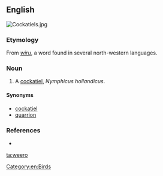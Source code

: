 ==English==
[[Image:Cockatiels.jpg|thumb|right]]
{{wikipedia|Cockatiel}}

===Etymology===
From ''[[wiru]]'', a word found in several north-western {{etyl|aus|en}} languages.

===Noun===
{{en-noun}}

# {{context|Western Australia}} A [[cockatiel]], ''Nymphicus hollandicus''.

====Synonyms====
* [[cockatiel]]
* [[quarrion]]

===References===
* {{reference-book |author=Dixon, R. M. W., Bruce Moore, W. S. Ramson, Mandy Thomas |year=2006 |title=Australian Aboriginal Words in English: Their Origin and Meaning |edition=2nd ed. |publisher=Oxford University Press |id=ISBN 0-19-554073-5 |pages=p. 88}}

[[Category:en:Birds]]

[[ta:weero]]